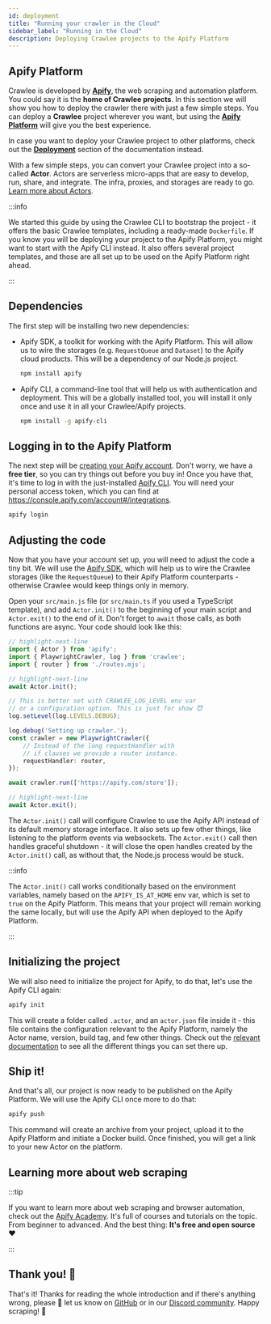 ```yaml
---
id: deployment
title: "Running your crawler in the Cloud"
sidebar_label: "Running in the Cloud"
description: Deploying Crawlee projects to the Apify Platform
---
```


## Apify Platform

Crawlee is developed by [**Apify**](https://apify.com), the web scraping and automation platform. You could say it is the **home of Crawlee projects**. In this section we will show you how to deploy the crawler there with just a few simple steps. You can deploy a **Crawlee** project wherever you want, but using the [**Apify Platform**](https://console.apify.com) will give you the best experience.

In case you want to deploy your Crawlee project to other platforms, check out the [**Deployment**](../deployment) section of the documentation instead.

With a few simple steps, you can convert your Crawlee project into a so-called **Actor**. Actors are serverless micro-apps that are easy to develop, run, share, and integrate. The infra, proxies, and storages are ready to go. [Learn more about Actors](https://apify.com/actors).

:::info

We started this guide by using the Crawlee CLI to bootstrap the project - it offers the basic Crawlee templates, including a ready-made `Dockerfile`. If you know you will be deploying your project to the Apify Platform, you might want to start with the Apify CLI instead. It also offers several project templates, and those are all set up to be used on the Apify Platform right ahead.

:::

## Dependencies

The first step will be installing two new dependencies:

- Apify SDK, a toolkit for working with the Apify Platform. This will allow us to wire the storages (e.g. `RequestQueue` and `Dataset`) to the Apify cloud products. This will be a dependency of our Node.js project.
    ```bash
    npm install apify
    ```

- Apify CLI, a command-line tool that will help us with authentication and deployment. This will be a globally installed tool, you will install it only once and use it in all your Crawlee/Apify projects.
    ```bash
    npm install -g apify-cli
    ```

## Logging in to the Apify Platform

The next step will be [creating your Apify account](https://console.apify.com/sign-up). Don't worry, we have a **free tier**, so you can try things out before you buy in! Once you have that, it's time to log in with the just-installed [Apify CLI](https://docs.apify.com/cli/). You will need your personal access token, which you can find at https://console.apify.com/account#/integrations.

```bash
apify login
```

## Adjusting the code

Now that you have your account set up, you will need to adjust the code a tiny bit. We will use the [Apify SDK](https://docs.apify.com/sdk/js/), which will help us to wire the Crawlee storages (like the `RequestQueue`) to their Apify Platform counterparts - otherwise Crawlee would keep things only in memory.

Open your `src/main.js` file (or `src/main.ts` if you used a TypeScript template), and add `Actor.init()` to the beginning of your main script and `Actor.exit()` to the end of it. Don't forget to `await` those calls, as both functions are async. Your code should look like this:

```ts title="src/main.js"
// highlight-next-line
import { Actor } from 'apify';
import { PlaywrightCrawler, log } from 'crawlee';
import { router } from './routes.mjs';

// highlight-next-line
await Actor.init();

// This is better set with CRAWLEE_LOG_LEVEL env var
// or a configuration option. This is just for show 😈
log.setLevel(log.LEVELS.DEBUG);

log.debug('Setting up crawler.');
const crawler = new PlaywrightCrawler({
    // Instead of the long requestHandler with
    // if clauses we provide a router instance.
    requestHandler: router,
});

await crawler.run(['https://apify.com/store']);

// highlight-next-line
await Actor.exit();
```

The `Actor.init()` call will configure Crawlee to use the Apify API instead of its default memory storage interface. It also sets up few other things, like listening to the platform events via websockets. The `Actor.exit()` call then handles graceful shutdown - it will close the open handles created by the `Actor.init()` call, as without that, the Node.js process would be stuck.

:::info

The `Actor.init()` call works conditionally based on the environment variables, namely based on the `APIFY_IS_AT_HOME` env var, which is set to `true` on the Apify Platform. This means that your project will remain working the same locally, but will use the Apify API when deployed to the Apify Platform.

:::

## Initializing the project

We will also need to initialize the project for Apify, to do that, let's use the Apify CLI again:

```bash
apify init
```

This will create a folder called `.actor`, and an `actor.json` file inside it - this file contains the configuration relevant to the Apify Platform, namely the Actor name, version, build tag, and few other things. Check out the [relevant documentation](https://docs.apify.com/platform/actors/development/actor-definition/actor-json) to see all the different things you can set there up.

## Ship it!

And that's all, our project is now ready to be published on the Apify Platform. We will use the Apify CLI once more to do that:

```bash
apify push
```

This command will create an archive from your project, upload it to the Apify Platform and initiate a Docker build. Once finished, you will get a link to your new Actor on the platform.

## Learning more about web scraping

:::tip

If you want to learn more about web scraping and browser automation, check out the [Apify Academy](https://developers.apify.com/academy). It's full of courses and tutorials on the topic. From beginner to advanced. And the best thing: **It's free and open source** ❤️

:::

## Thank you! 🎉

That's it! Thanks for reading the whole introduction and if there's anything wrong, please 🙏 let us know on [GitHub](https://github.com/apify/crawlee) or in our [Discord community](https://discord.com/invite/jyEM2PRvMU). Happy scraping! 👋
